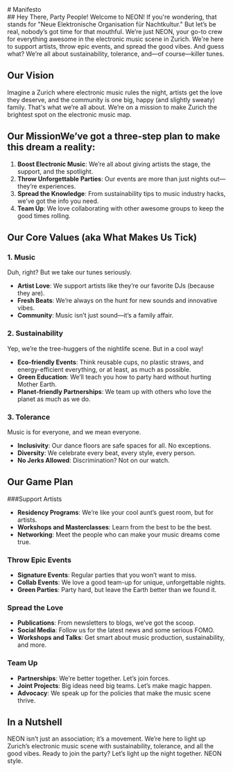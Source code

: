 
<Section sectionClassName="bg-[url('/manifesto.jpg')] bg-cover min-h-[20vh]" className="items-center justify-center" >
# Manifesto
</Section>
<Section className="lg:max-w-5xl px-6">
## Hey There, Party People!
Welcome to NEON! If you're wondering, that stands for "Neue Elektronische Organisation für Nachtkultur." But let’s be real, nobody’s got time for that mouthful. We’re just NEON, your go-to crew for everything awesome in the electronic music scene in Zurich. We're here to support artists, throw epic events, and spread the good vibes. And guess what? We’re all about sustainability, tolerance, and—of course—killer tunes.


## Our Vision
Imagine a Zurich where electronic music rules the night, artists get the love they deserve, and the community is one big, happy (and slightly sweaty) family. That's what we’re all about. We’re on a mission to make Zurich the brightest spot on the electronic music map.

## Our MissionWe’ve got a three-step plan to make this dream a reality:
1. **Boost Electronic Music**: We’re all about giving artists the stage, the support, and the spotlight.
2. **Throw Unforgettable Parties**: Our events are more than just nights out—they’re experiences.
3. **Spread the Knowledge**: From sustainability tips to music industry hacks, we’ve got the info you need.
4. **Team Up**: We love collaborating with other awesome groups to keep the good times rolling.

## Our Core Values (aka What Makes Us Tick)
### 1. Music
Duh, right? But we take our tunes seriously.
- **Artist Love**: We support artists like they’re our favorite DJs (because they are).
- **Fresh Beats**: We’re always on the hunt for new sounds and innovative vibes.
- **Community**: Music isn’t just sound—it’s a family affair.

### 2. Sustainability
Yep, we’re the tree-huggers of the nightlife scene. But in a cool way!
- **Eco-friendly Events**: Think reusable cups, no plastic straws, and energy-efficient everything, or at least, as much as possible.
- **Green Education**: We’ll teach you how to party hard without hurting Mother Earth.
- **Planet-friendly Partnerships**: We team up with others who love the planet as much as we do.

### 3. Tolerance
Music is for everyone, and we mean everyone.
- **Inclusivity**: Our dance floors are safe spaces for all. No exceptions.
- **Diversity**: We celebrate every beat, every style, every person.
- **No Jerks Allowed**: Discrimination? Not on our watch.

## Our Game Plan
###Support Artists
- **Residency Programs**: We’re like your cool aunt’s guest room, but for artists.
- **Workshops and Masterclasses**: Learn from the best to be the best.
- **Networking**: Meet the people who can make your music dreams come true.

### Throw Epic Events
- **Signature Events**: Regular parties that you won’t want to miss.
- **Collab Events**: We love a good team-up for unique, unforgettable nights.
- **Green Parties**: Party hard, but leave the Earth better than we found it.

### Spread the Love
- **Publications**: From newsletters to blogs, we’ve got the scoop.
- **Social Media**: Follow us for the latest news and some serious FOMO.
- **Workshops and Talks**: Get smart about music production, sustainability, and more.

### Team Up
- **Partnerships**: We’re better together. Let’s join forces.
- **Joint Projects**: Big ideas need big teams. Let’s make magic happen.
- **Advocacy**: We speak up for the policies that make the music scene thrive.

## In a Nutshell
NEON isn’t just an association; it’s a movement. We’re here to light up Zurich’s electronic music scene with sustainability, tolerance, and all the good vibes. Ready to join the party? Let’s light up the night together. NEON style.
</Section>
